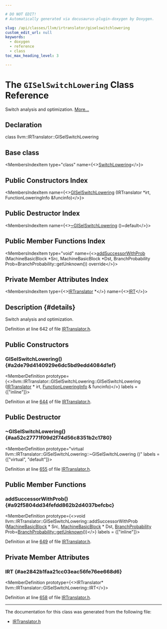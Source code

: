 ```yaml
---

# DO NOT EDIT!
# Automatically generated via docusaurus-plugin-doxygen by Doxygen.

slug: /api/classes/llvm/irtranslator/giselswitchlowering
custom_edit_url: null
keywords:
  - doxygen
  - reference
  - class
toc_max_heading_level: 3

---
```





# The `GISelSwitchLowering` Class Reference

<DoxygenPage pluginConfig={pluginConfig}>

Switch analysis and optimization. <a href="#details">More...</a>

## Declaration

<CodeBlock>class llvm::IRTranslator::GISelSwitchLowering</CodeBlock>

## Base class

<MembersIndex>

<MembersIndexItem
  type="class"
  name={<><a href="/docs/api/classes/llvm/switchcg/switchlowering">SwitchLowering</a></>}>
</MembersIndexItem>

</MembersIndex>

## Public Constructors Index

<MembersIndex>

<MembersIndexItem
  name={<><a href="#a2de79d4140929e6dc5bd9edd4084d1ef">GISelSwitchLowering</a> (IRTranslator &#42;irt, FunctionLoweringInfo &amp;funcinfo)</>}>
</MembersIndexItem>

</MembersIndex>

## Public Destructor Index

<MembersIndex>

<MembersIndexItem
  name={<><a href="#aa52c27771f09d2f74d56c8351b2c1780">~GISelSwitchLowering</a> ()=default</>}>
</MembersIndexItem>

</MembersIndex>

## Public Member Functions Index

<MembersIndex>

<MembersIndexItem
  type="void"
  name={<><a href="#a92f5804dd34fefdd862b2d4037befcbc">addSuccessorWithProb</a> (MachineBasicBlock &#42;Src, MachineBasicBlock &#42;Dst, BranchProbability Prob=BranchProbability::getUnknown()) override</>}>
</MembersIndexItem>

</MembersIndex>

## Private Member Attributes Index

<MembersIndex>

<MembersIndexItem
  type={<><a href="/docs/api/classes/llvm/irtranslator">IRTranslator</a> &#42;</>}
  name={<><a href="#ae2842b1faa21cc03eac56fe76ee668d6">IRT</a></>}>
</MembersIndexItem>

</MembersIndex>

## Description {#details}

Switch analysis and optimization.

Definition at line 642 of file <a href="/docs/api/files/include/include/llvm/include/llvm/codegen/include/llvm/codegen/globalisel/irtranslator-h">IRTranslator.h</a>.

<SectionDefinition>

## Public Constructors

### GISelSwitchLowering() {#a2de79d4140929e6dc5bd9edd4084d1ef}

<MemberDefinition
  prototype={<>llvm::IRTranslator::GISelSwitchLowering::GISelSwitchLowering (<a href="/docs/api/classes/llvm/irtranslator">IRTranslator</a> &#42; irt, <a href="/docs/api/classes/llvm/functionloweringinfo">FunctionLoweringInfo</a> &amp; funcinfo)</>}
  labels = {["inline"]}>

Definition at line <a href="/docs/api/files/include/include/llvm/include/llvm/codegen/include/llvm/codegen/globalisel/irtranslator-h/#l00644">644</a> of file <a href="/docs/api/files/include/include/llvm/include/llvm/codegen/include/llvm/codegen/globalisel/irtranslator-h">IRTranslator.h</a>.
</MemberDefinition>

</SectionDefinition>

<SectionDefinition>

## Public Destructor

### ~GISelSwitchLowering() {#aa52c27771f09d2f74d56c8351b2c1780}

<MemberDefinition
  prototype="virtual llvm::IRTranslator::GISelSwitchLowering::~GISelSwitchLowering ()"
  labels = {["virtual", "default"]}>

Definition at line <a href="/docs/api/files/include/include/llvm/include/llvm/codegen/include/llvm/codegen/globalisel/irtranslator-h/#l00655">655</a> of file <a href="/docs/api/files/include/include/llvm/include/llvm/codegen/include/llvm/codegen/globalisel/irtranslator-h">IRTranslator.h</a>.
</MemberDefinition>

</SectionDefinition>

<SectionDefinition>

## Public Member Functions

### addSuccessorWithProb() {#a92f5804dd34fefdd862b2d4037befcbc}

<MemberDefinition
  prototype={<>void llvm::IRTranslator::GISelSwitchLowering::addSuccessorWithProb (<a href="/docs/api/classes/llvm/machinebasicblock">MachineBasicBlock</a> &#42; Src, <a href="/docs/api/classes/llvm/machinebasicblock">MachineBasicBlock</a> &#42; Dst, <a href="/docs/api/classes/llvm/branchprobability">BranchProbability</a> Prob=<a href="/docs/api/classes/llvm/branchprobability/#a76e4454abb329dee28e8f525ddd1a210">BranchProbability::getUnknown</a>())</>}
  labels = {["inline"]}>

Definition at line <a href="/docs/api/files/include/include/llvm/include/llvm/codegen/include/llvm/codegen/globalisel/irtranslator-h/#l00649">649</a> of file <a href="/docs/api/files/include/include/llvm/include/llvm/codegen/include/llvm/codegen/globalisel/irtranslator-h">IRTranslator.h</a>.
</MemberDefinition>

</SectionDefinition>

<SectionDefinition>

## Private Member Attributes

### IRT {#ae2842b1faa21cc03eac56fe76ee668d6}

<MemberDefinition
  prototype={<>IRTranslator&#42; llvm::IRTranslator::GISelSwitchLowering::IRT</>}>

Definition at line <a href="/docs/api/files/include/include/llvm/include/llvm/codegen/include/llvm/codegen/globalisel/irtranslator-h/#l00658">658</a> of file <a href="/docs/api/files/include/include/llvm/include/llvm/codegen/include/llvm/codegen/globalisel/irtranslator-h">IRTranslator.h</a>.
</MemberDefinition>

</SectionDefinition>

<hr/>

The documentation for this class was generated from the following file:

<ul>
<li><a href="/docs/api/files/include/include/llvm/include/llvm/codegen/include/llvm/codegen/globalisel/irtranslator-h">IRTranslator.h</a></li>
</ul>

</DoxygenPage>
